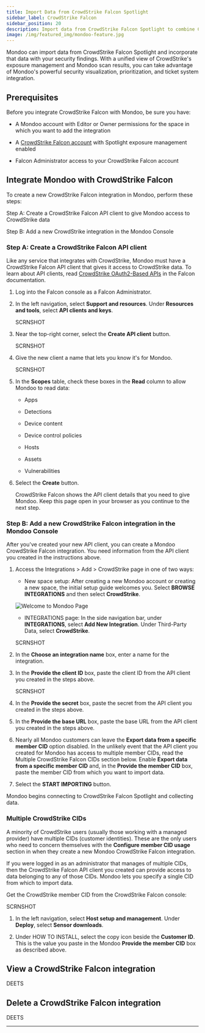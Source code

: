 ```yaml
---
title: Import Data from CrowdStrike Falcon Spotlight
sidebar_label: CrowdStrike Falcon
sidebar_position: 20
description: Import data from CrowdStrike Falcon Spotlight to combine CrowdStrike data with your Mondoo security findings.
image: /img/featured_img/mondoo-feature.jpg
---
```


Mondoo can import data from CrowdStrike Falcon Spotlight and incorporate that data with your security findings. With a unified view of CrowdStrike's exposure management and Mondoo scan results, you can take advantage of Mondoo's powerful security visualization, prioritization, and ticket system integration.

## Prerequisites

Before you integrate CrowdStrike Falcon with Mondoo, be sure you have:

- A Mondoo account with Editor or Owner permissions for the space in which you want to add the integration

- A [CrowdStrike Falcon account](https://www.crowdstrike.com/platform/) with Spotlight exposure management enabled

- Falcon Administrator access to your CrowdStrike Falcon account


## Integrate Mondoo with CrowdStrike Falcon

To create a new CrowdStrike Falcon integration in Mondoo, perform these steps:

Step A: Create a CrowdStrike Falcon API client to give Mondoo access to CrowdStrike data

Step B: Add a new CrowdStrike integration in the Mondoo Console

### Step A: Create a CrowdStrike Falcon API client

Like any service that integrates with CrowdStrike, Mondoo must have a CrowdStrike Falcon API client that gives it access to CrowdStrike data. To learn about API clients, read [CrowdStrike OAuth2-Based APIs](https://falcon.us-2.crowdstrike.com/documentation/page/a2a7fc0e/crowdstrike-oauth2-based-apis) in the Falcon documentation.

1. Log into the Falcon console as a Falcon Administrator.

2. In the left navigation, select **Support and resources**. Under **Resources and tools**, select **API clients and keys**.

   SCRNSHOT

3. Near the top-right corner, select the **Create API client** button.

   SCRNSHOT

4. Give the new client a name that lets you know it's for Mondoo.

   SCRNSHOT

5. In the **Scopes** table, check these boxes in the **Read** column to allow Mondoo to read data:

   - Apps

   - Detections

   - Device content

   - Device control policies

   - Hosts

   - Assets

   - Vulnerabilities

6. Select the **Create** button.

    CrowdStrike Falcon shows the API client details that you need to give Mondoo. Keep this page open in your browser as you continue to the next step.

### Step B: Add a new CrowdStrike Falcon integration in the Mondoo Console

After you've created your new API client, you can create a Mondoo CrowdStrike Falcon integration. You need information from the API client you created in the instructions above.

1. Access the Integrations > Add > CrowdStrike page in one of two ways:

   - New space setup: After creating a new Mondoo account or creating a new space, the initial setup guide welcomes you. Select **BROWSE INTEGRATIONS** and then select **CrowdStrike**.

   ![Welcome to Mondoo Page](/img/platform/start/welcome_to_mondoo.png)

   - INTEGRATIONS page: In the side navigation bar, under **INTEGRATIONS**, select **Add New Integration**. Under Third-Party Data, select **CrowdStrike**.

   SCRNSHOT

2. In the **Choose an integration name** box, enter a name for the integration.

3. In the **Provide the client ID** box, paste the client ID from the API client you created in the steps above.

   SCRNSHOT

4. In the **Provide the secret** box, paste the secret from the API client you created in the steps above.

5. In the **Provide the base URL** box, paste the base URL from the API client you created in the steps above.

6. Nearly all Mondoo customers can leave the **Export data from a specific member CID** option disabled. In the unlikely event that the API client you created for Mondoo has access to multiple member CIDs, read the Multiple CrowdStrike Falcon CIDs section below. Enable **Export data from a specific member CID** and, in the **Provide the member CID** box, paste the member CID from which you want to import data.

7. Select the **START IMPORTING** button.

Mondoo begins connecting to CrowdStrike Falcon Spotlight and collecting data.

### Multiple CrowdStrike CIDs

A minority of CrowdStrike users (usually those working with a managed provider) have multiple CIDs (customer identities). These are the only users who need to concern themselves with the **Configure member CID usage** section in when they create a new Mondoo CrowdStrike Falcon integration.

If you were logged in as an administrator that manages of multiple CIDs, then the CrowdStrike Falcon API client you created can provide access to data belonging to any of those CIDs. Mondoo lets you specify a single CID from which to import data.

Get the CrowdStrike member CID from the CrowdStrike Falcon console:

SCRNSHOT

1. In the left navigation, select **Host setup and management**. Under **Deploy**, select **Sensor downloads**.

2. Under HOW TO INSTALL, select the copy icon beside the **Customer ID**. This is the value you paste in the Mondoo **Provide the member CID** box as described above.

## View a CrowdStrike Falcon integration

DEETS

## Delete a CrowdStrike Falcon integration

DEETS

---
